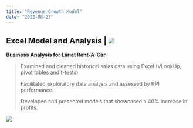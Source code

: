 ```yaml
---
title: "Revenue Growth Model"
date: "2022-08-23"
---
```


## **Excel Model and Analysis \|** [![](https://img.shields.io/badge/%F0%9F%94%8D-CLICK%20HERE%20to%20view%20deliverables-informational)](https://1drv.ms/u/s!Ahpkb3AfX4xfgsAxTN0RVGUcFr9uzw?e=TwoVOP)

**Business Analysis for Lariat Rent-A-Car**

> Examined and cleaned historical sales data using Excel (VLookUp, pivot tables and t-tests)
>
> Facilitated exploratory data analysis and assessed by KPI performance.
>
> Developed and presented models that showcased a 40% increase in profits.

![](lucas-hobbs-gEHSvDMHnEA-unsplash.jpg)
